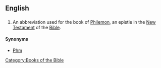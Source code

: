 ==English==

==={{abbreviation}}===
{{infl|en|abbreviation}}

# {{biblical}} An abbreviation used for the book of [[Philemon]], an epistle in the [[New Testament]] of the [[Bible]].

====Synonyms====
* [[Phm]]

[[Category:Books of the Bible]]